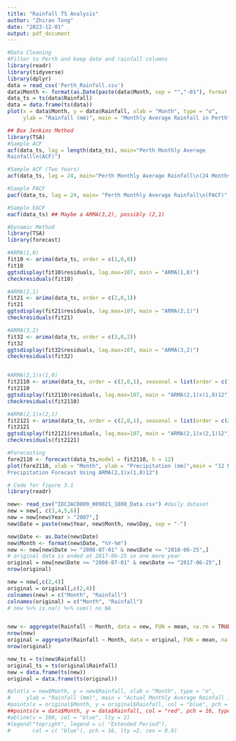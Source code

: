 ```yaml
---
title: "Rainfall TS Analysis"
author: "Zhiran Tong"
date: "2023-12-01"
output: pdf_document
---
```


```r
#Data Cleaning
#Filter to Perth and keep date and rainfall columns
library(readr)
library(tidyverse)
library(dplyr)
data = read_csv('Perth_Rainfall.csv')
data$Month <- format(as.Date(paste(data$Month, sep = "","-01"), format = "%y-%b-%d"),"%Y-%m")
data_ts = ts(data$Rainfall)
data = data.frame(ts(data))
plot(x = data$Month, y = data$Rainfall, xlab = "Month", type = "o",
     ylab = "Rainfall (mm)", main = "Monthly Average Rainfall in Perth")
```

```r
## Box Jenkins Method
library(TSA)
#Sample ACF
acf(data_ts, lag = length(data_ts), main="Perth Monthly Average
Rainfall\n(ACF)")

#Sample ACF (Two Years)
acf(data_ts, lag = 24, main="Perth Monthly Average Rainfall\n(24 Months)",xlab="Lag (Months)")

#Sample PACF
pacf(data_ts, lag = 24, main= "Perth Monthly Average Rainfall\n(PACF)", xlab="Lag (Months)")

#Sample EACF
eacf(data_ts) ## Maybe a ARMA(3,2), possibly (2,1)
```

```r
#Dynamic Method
library(TSA)
library(forecast)

#ARMA(1,0)
fit10 <- arima(data_ts, order = c(1,0,0))
fit10
ggtsdisplay(fit10$residuals, lag.max=107, main = "ARMA(1,0)")
checkresiduals(fit10)

#ARMA(2,1)
fit21 <- arima(data_ts, order = c(2,0,1))
fit21
ggtsdisplay(fit21$residuals, lag.max=107, main = "ARMA(2,1)")
checkresiduals(fit21)

#ARMA(3,2)
fit32 <- arima(data_ts, order = c(3,0,2))
fit32
ggtsdisplay(fit32$residuals, lag.max=107, main = "ARMA(3,2)")
checkresiduals(fit32)


#ARMA(2,1)x(1,0)
fit2110 <- arima(data_ts, order = c(2,0,1), seasonal = list(order = c(1,0,0), period = 12))
fit2110
ggtsdisplay(fit2110$residuals, lag.max=107, main = "ARMA(2,1)x(1,0)12")
checkresiduals(fit2110)

#ARMA(2,1)x(2,1)
fit2121 <- arima(data_ts, order = c(2,0,1), seasonal = list(order = c(2,0,1), period = 12))
fit2121
ggtsdisplay(fit2121$residuals, lag.max=107, main = "ARMA(2,1)x(2,1)12")
checkresiduals(fit2121)

```

```r
#Forecasting
fore2110 <- forecast(data_ts,model = fit2110, h = 12)
plot(fore2110, xlab = "Month", ylab = "Precipitation (mm)",main = "12 Month
Precipitation Forecast Using ARMA(2,1)x(1,0)12")
```

```r
# Code for figure 3.1
library(readr)

new<- read_csv("IDCJAC0009_009021_1800_Data.csv") #daily dataset
new = new[, c(3,4,5,6)]
new = new[new$Year > "2007",]
new$Date = paste(new$Year, new$Month, new$Day, sep = "-")

new$Date <- as.Date(new$Date)
new$Month <- format(new$Date, "%Y-%m")
new <- new[new$Date >= "2008-07-01" & new$Date <= "2018-06-25",]
# original data is ended at 2017-06-25 so one more year
original = new[new$Date >= "2008-07-01" & new$Date <= "2017-06-25",]
nrow(original)

new = new[,c(2,4)]
original = original[,c(2,4)]
colnames(new) = c("Month", "Rainfall")
colnames(original) = c("Month", "Rainfall")
# new %>% is.na() %>% sum() no NA


new <- aggregate(Rainfall ~ Month, data = new, FUN = mean, na.rm = TRUE)
nrow(new)
original = aggregate(Rainfall ~ Month, data = original, FUN = mean, na.rm = TRUE)
nrow(original)

new_ts = ts(new$Rainfall)
original_ts = ts(original$Rainfall)
new = data.frame(ts(new))
original = data.frame(ts(original))

#plot(x = new$Month, y = new$Rainfall, xlab = "Month", type = "o",
#     ylab = "Rainfall (mm)", main = "Actual Monthly Average Rainfall in Perth #(108 + 12 Month)") 
#points(x = original$Month, y = original$Rainfall, col = "blue", pch = 16, type = "l")
##points(x = data$Month, y = data$Rainfall, col = "red", pch = 16, type = "l")
#abline(v = 108, col = "blue", lty = 2)
#legend("topright", legend = c( "Extended Period"),
#       col = c( "blue"), pch = 16, lty =2, cex = 0.8)
```


